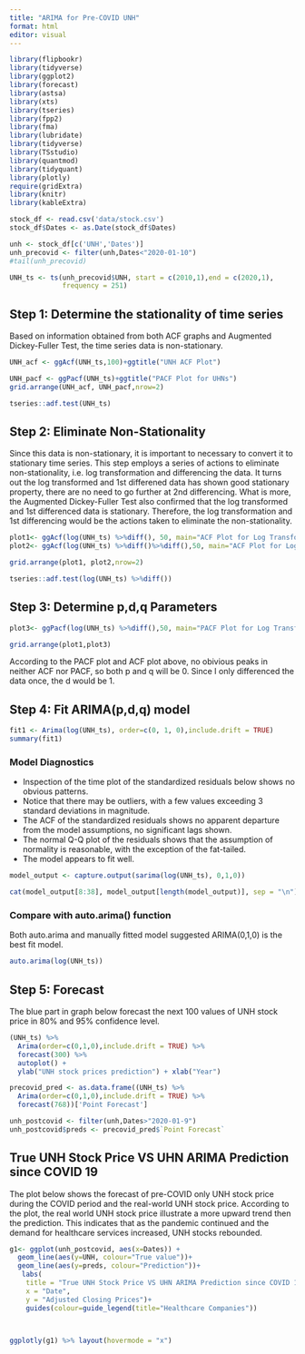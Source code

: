 ```yaml
---
title: "ARIMA for Pre-COVID UNH"
format: html
editor: visual
---
```


```r
library(flipbookr)
library(tidyverse)
library(ggplot2)
library(forecast)
library(astsa) 
library(xts)
library(tseries)
library(fpp2)
library(fma)
library(lubridate)
library(tidyverse)
library(TSstudio)
library(quantmod)
library(tidyquant)
library(plotly)
require(gridExtra)
library(knitr)
library(kableExtra)

stock_df <- read.csv('data/stock.csv')
stock_df$Dates <- as.Date(stock_df$Dates)

unh <- stock_df[c('UNH','Dates')]
unh_precovid <- filter(unh,Dates<"2020-01-10")
#tail(unh_precovid)

UNH_ts <- ts(unh_precovid$UNH, start = c(2010,1),end = c(2020,1),
             frequency = 251)
```

## Step 1: Determine the stationality of time series

Based on information obtained from both ACF graphs and Augmented Dickey-Fuller Test, the time series data is non-stationary.

```r
UNH_acf <- ggAcf(UNH_ts,100)+ggtitle("UNH ACF Plot")

UNH_pacf <- ggPacf(UNH_ts)+ggtitle("PACF Plot for UHNs")
grid.arrange(UNH_acf, UNH_pacf,nrow=2)
```

```r
tseries::adf.test(UNH_ts)
```

## Step 2: Eliminate Non-Stationality

Since this data is non-stationary, it is important to necessary to convert it to stationary time series. This step employs a series of actions to eliminate non-stationality, i.e. log transformation and differencing the data. It turns out the log transformed and 1st differened data has shown good stationary property, there are no need to go further at 2nd differencing. What is more, the Augmented Dickey-Fuller Test also confirmed that the log transformed and 1st differenced data is stationary. Therefore, the log transformation and 1st differencing would be the actions taken to eliminate the non-stationality.

```r
plot1<- ggAcf(log(UNH_ts) %>%diff(), 50, main="ACF Plot for Log Transformed & 1st differenced Data") 
plot2<- ggAcf(log(UNH_ts) %>%diff()%>%diff(),50, main="ACF Plot for Log Transformed & 2nd differenced Data") 

grid.arrange(plot1, plot2,nrow=2)
```

```r
tseries::adf.test(log(UNH_ts) %>%diff())
```

## Step 3: Determine p,d,q Parameters

```r
plot3<- ggPacf(log(UNH_ts) %>%diff(),50, main="PACF Plot for Log Transformed & 1st differenced Data") 

grid.arrange(plot1,plot3)
```

According to the PACF plot and ACF plot above, no obivious peaks in neither ACF nor PACF, so both p and q will be 0. Since I only differenced the data once, the d would be 1.

## Step 4: Fit ARIMA(p,d,q) model

```r
fit1 <- Arima(log(UNH_ts), order=c(0, 1, 0),include.drift = TRUE) 
summary(fit1)
```

### Model Diagnostics

-   Inspection of the time plot of the standardized residuals below shows no obvious patterns.
-   Notice that there may be outliers, with a few values exceeding 3 standard deviations in magnitude.
-   The ACF of the standardized residuals shows no apparent departure from the model assumptions, no significant lags shown.
-   The normal Q-Q plot of the residuals shows that the assumption of normality is reasonable, with the exception of the fat-tailed.
-   The model appears to fit well.

```r
model_output <- capture.output(sarima(log(UNH_ts), 0,1,0))
```

```r
cat(model_output[8:38], model_output[length(model_output)], sep = "\n") #to get rid of the convergence status and details of the optimization algorithm used by the sarima() 
```

### Compare with auto.arima() function

Both auto.arima and manually fitted model suggested ARIMA(0,1,0) is the best fit model.

```r
auto.arima(log(UNH_ts))
```

## Step 5: Forecast

The blue part in graph below forecast the next 100 values of UNH stock price in 80% and 95% confidence level.

```r
(UNH_ts) %>%
  Arima(order=c(0,1,0),include.drift = TRUE) %>%
  forecast(300) %>%
  autoplot() +
  ylab("UNH stock prices prediction") + xlab("Year")
```

```r
precovid_pred <- as.data.frame((UNH_ts) %>%
  Arima(order=c(0,1,0),include.drift = TRUE) %>%
  forecast(768))['Point Forecast']

unh_postcovid <- filter(unh,Dates>"2020-01-9")
unh_postcovid$preds <- precovid_pred$`Point Forecast`
```

## True UNH Stock Price VS UHN ARIMA Prediction since COVID 19

The plot below shows the forecast of pre-COVID only UNH stock price during the COVID period and the real-world UNH stock price. According to the plot, the real world UNH stock price illustrate a more upward trend then the prediction. This indicates that as the pandemic continued and the demand for healthcare services increased, UNH stocks rebounded.

```r
g1<- ggplot(unh_postcovid, aes(x=Dates)) +
  geom_line(aes(y=UNH, colour="True value"))+
  geom_line(aes(y=preds, colour="Prediction"))+
   labs(
    title = "True UNH Stock Price VS UHN ARIMA Prediction since COVID 19",
    x = "Date",
    y = "Adjusted Closing Prices")+
    guides(colour=guide_legend(title="Healthcare Companies")) 



ggplotly(g1) %>% layout(hovermode = "x")
```
